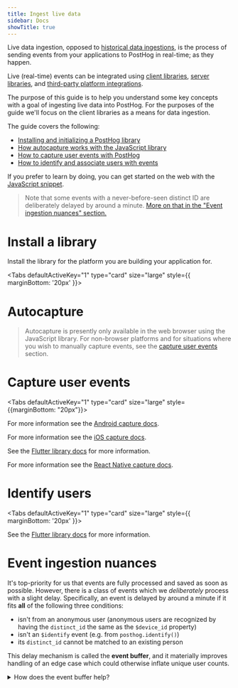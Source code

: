 ```yaml
---
title: Ingest live data
sidebar: Docs
showTitle: true
---
```



Live data ingestion, opposed to [historical data ingestions](/docs/integrate/ingest-historic-data), is the process of sending events from your applications to PostHog in real-time; as they happen.

Live (real-time) events can be integrated using [client libraries](/docs/integrate/overview#client-libraries), [server libraries](/docs/integrate/overview#server-libraries), and [third-party platform integrations](/docs/integrate/overview#integrations).

The purpose of this guide is to help you understand some key concepts with a goal of ingesting live data into PostHog. For the purposes of the guide we'll focus on the client libraries as a means for data ingestion.

The guide covers the following:

-   [Installing and initializing a PostHog library](#install-a-library)
-   [How autocapture works with the JavaScript library](#autocapture)
-   [How to capture user events with PostHog](#capture-user-events)
-   [How to identify and associate users with events](#identify-users)

If you prefer to learn by doing, you can get started on the web with the [JavaScript snippet](/docs/integrate/client/snippet-installation).

> Note that some events with a never-before-seen distinct ID are deliberately delayed by around a minute.
> [More on that in the "Event ingestion nuances" section.](#event-ingestion-nuances)

# Install a library

Install the library for the platform you are building your application for.


<Tabs defaultActiveKey="1" type="card" size="large" style={{ marginBottom: '20px' }}>
  <TabPane tab="JavaScript" key="1">
    <JSInstall />
  </TabPane>
  <TabPane tab="Android" key="2">
    <AndroidInstall />
    <AndroidConfigure />
  </TabPane>
  <TabPane tab="iOS" key="3">
    <IOSInstall />
    <IOSConfigure />
  </TabPane>
  <TabPane tab="Flutter" key="4">
    <FlutterPackage />
    <FlutterInstall />
  </TabPane>
  <TabPane tab="React Native" key="5">
    <ReactNativeInstall />
    <ReactNativeConfigure />
  </TabPane>
</Tabs>

# Autocapture


> Autocapture is presently only available in the web browser using the JavaScript library. For non-browser platforms and for situations where you wish to manually capture events, see the [capture user events](#capture-user-events) section.

<JSAutoCapture />
<JSCaptureIgnoreElements />

# Capture user events


<Tabs defaultActiveKey="1" type="card" size="large" style={{marginBottom: "20px"}}>
  <TabPane tab="JavaScript" key="1">
    <JSCapture />
  </TabPane>
  <TabPane tab="Android" key="2">
    <AndroidCapture />
    <p>For more information see the <a href="/docs/integrate/client/android#capture">Android capture docs</a>.</p>
  </TabPane>
  <TabPane tab="iOS" key="3">
    <IOSCapture />
    <p>For more information see the <a href="/docs/integrate/client/ios#capture">iOS capture docs</a>.</p>
  </TabPane>
  <TabPane tab="Flutter" key="4">
    <p>See the <a href="/docs/integrate/client/flutter">Flutter library docs</a> for more information.</p>
  </TabPane>
  <TabPane tab="React Native" key="5">
    <ReactNativeCapture />
    <p>For more information see the <a href="/docs/integrate/client/react-native#capture">React Native capture docs</a>.</p>
  </TabPane>
</Tabs>

# Identify users


<Tabs defaultActiveKey="1" type="card" size="large" style={{ marginBottom: '20px' }}>
  <TabPane tab="JavaScript" key="1">
    <JSIdentify />
  </TabPane>
  <TabPane tab="Android" key="2">
    <AndroidIdentify />
  </TabPane>
  <TabPane tab="iOS" key="3">
    <IOSIdentify />
  </TabPane>
  <TabPane tab="Flutter" key="4">
    <p>
      See the <a href="/docs/integrate/client/flutter">Flutter library docs</a> for more information.
    </p>
  </TabPane>
  <TabPane tab="React Native" key="5">
    <ReactNativeIdentify />
  </TabPane>
</Tabs>

# Event ingestion nuances

It's top-priority for us that events are fully processed and saved as soon as possible. However, there is a class of events which we _deliberately_ process with a slight delay. Specifically, an event is delayed by around a minute if it fits **all** of the following three conditions:

- isn't from an anonymous user (anonymous users are recognized by having the `distinct_id` the same as the `$device_id` property)
- isn't an `$identify` event (e.g. from `posthog.identify()`)
- its `distinct_id` cannot be matched to an existing person

This delay mechanism is called the **event buffer**, and it materially improves handling of an edge case which could otherwise inflate unique user counts.

<details>

  <summary>How does the event buffer help?</summary>

  Starting with version 1.38.0, PostHog stores the person associated with an event inline with the event record. This greatly improves query performance, but because events are immutable, it also means that persons can't be merged retroactively. See this scenario where that's problematic:

  1. User visits signup page, in turn frontend captures anonymous `$pageview` for distinct ID `XYZ` (anonymous distinct ID = device ID).  
    This event gets person ID `A`.
  2. User click signup button, initiating in a backend request, in turn frontend captures anonymous `$autocapture` (click) for distinct ID `XYZ`.  
    This event gets person ID `A`.
  3. Signup request is processed in the backend, in turn backend captures identified signup for distinct ID `alice@example`.com.  
    OOPS! We haven't seen `alice@example.com` before, so this event gets person ID `B`.
  4. Signup request finishes successfully, in turn frontend captures identified $identify aliasing distinct ID `XYZ` to `alice@example.com`.  
    This event gets person ID `A`.

  Here, the event from step 3 got a new person ID `B`, impacting unique users counts. If it were delayed just a bit and processed after the event from step 4, all events would get the expected person ID `A`. This is exactly what the event buffer achieves.

</details>
